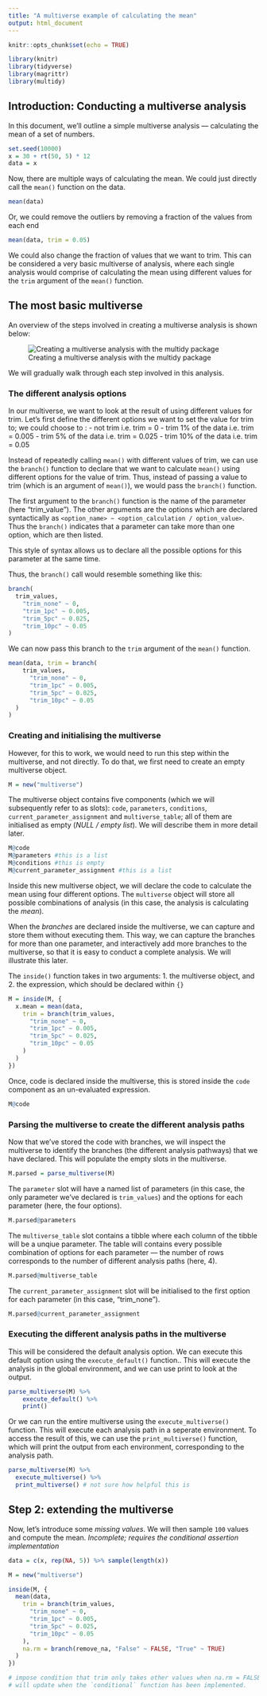 ```yaml
---
title: "A multiverse example of calculating the mean"
output: html_document
---
```


```r
knitr::opts_chunk$set(echo = TRUE)

library(knitr)
library(tidyverse)
library(magrittr)
library(multidy)
```

## Introduction: Conducting a multiverse analysis

In this document, we'll outline a simple multiverse analysis --- calculating the mean of a set of numbers.

```r
set.seed(10000)
x = 30 + rt(50, 5) * 12
data = x
```

Now, there are multiple ways of calculating the mean. We could just directly call the `mean()` function on the data.

```r
mean(data)
```

Or, we could remove the outliers by removing a fraction of the values from each end

```r
mean(data, trim = 0.05)
```

We could also change the fraction of values that we want to trim. This can be considered a very basic multiverse of analysis, where each single analysis would comprise of calculating the mean using different values for the `trim` argument of the `mean()` function.

## The most basic multiverse

An overview of the steps involved in creating a multiverse analysis is shown below:

![Creating a multiverse analysis with the multidy package](multiverse.png)

We will gradually walk through each step involved in this analysis.

### The different analysis options

In our multiverse, we want to look at the result of using different values for trim. Let's first define the different options we want to set the value for trim to; we could choose to :
- not trim i.e. trim = 0
- trim 1% of the data i.e. trim = 0.005
- trim 5% of the data i.e. trim = 0.025
- trim 10% of the data i.e. trim = 0.05

Instead of repeatedly calling `mean()` with different values of trim, we can use the `branch()` function to declare that we want to calculate `mean()` using different options for the value of trim. Thus, instead of passing a value to trim (which is an argument of `mean()`), we would pass the `branch()` function.

The first argument to the `branch()` function is the name of the parameter (here "trim_value"). The other arguments are the options which are declared syntactically as `<option_name> ~ <option_calculation / option_value>`. Thus the `branch()` indicates that a parameter can take more than one option, which are then listed. 

This style of syntax allows us to declare all the possible options for this parameter at the same time. 

Thus, the `branch()` call would resemble something like this:

```r
branch(
  trim_values,
    "trim_none" ~ 0,
    "trim_1pc" ~ 0.005,
    "trim_5pc" ~ 0.025,
    "trim_10pc" ~ 0.05
)
```

We can now pass this branch to the `trim` argument of the `mean()` function.

```r
mean(data, trim = branch(
    trim_values,
      "trim_none" ~ 0,
      "trim_1pc" ~ 0.005,
      "trim_5pc" ~ 0.025,
      "trim_10pc" ~ 0.05
  )
)
```

### Creating and initialising the multiverse

However, for this to work, we would need to run this step within the multiverse, and not directly. To do that, we first need to create an empty multiverse object.

```r
M = new("multiverse")
```

The multiverse object contains five components (which we will subsequently refer to as slots): `code`, `parameters`, `conditions`, `current_parameter_assignment` and `multiverse_table`; all of them are initialised as empty (*NULL / empty list*). We will describe them in more detail later.

```r
M@code
M@parameters #this is a list
M@conditions #this is empty
M@current_parameter_assignment #this is a list
```

Inside this new multiverse object, we will declare the code to calculate the mean using four different options. The `multiverse` object will store all possible combinations of analysis (in this case, the analysis is calculating the *mean*). 

When the *branches* are declared inside the multiverse, we can capture and store them without executing them. This way, we can capture the branches for more than one parameter, and interactively add more branches to the multiverse, so that it is easy to conduct a complete analysis. We will illustrate this later.

The `inside()` function takes in two arguments:
1. the multiverse object, and
2. the expression, which should be declared within `{}`

```r
M = inside(M, {
  x.mean = mean(data, 
    trim = branch(trim_values,
      "trim_none" ~ 0,
      "trim_1pc" ~ 0.005,
      "trim_5pc" ~ 0.025,
      "trim_10pc" ~ 0.05
    )
  )
})
```

Once, code is declared inside the multiverse, this is stored inside the `code` component as an un-evaluated expression.

```r
M@code
```

### Parsing the multiverse to create the different analysis paths

Now that we've stored the code with branches, we will inspect the multiverse to identify the branches (the different analysis pathways) that we have declared. This will populate the empty slots in the multiverse.

```r
M.parsed = parse_multiverse(M)
```

The `parameter` slot will have a named list of parameters (in this case, the only parameter we've declared is `trim_values`) and the options for each parameter (here, the four options).

```r
M.parsed@parameters
```

The `multiverse_table` slot contains a tibble where each column of the tibble will be a unqiue parameter. The table will contains every possible combination of options for each parameter --- the number of rows corresponds to the number of different analysis paths (here, 4).

```r
M.parsed@multiverse_table
```

The `current_parameter_assignment` slot will be initialised to the first option for each parameter (in this case, "trim_none").

```r
M.parsed@current_parameter_assignment
```

### Executing the different analysis paths in the multiverse

This will be considered the default analysis option. We can execute this default option using the `execute_default()` function.. This will execute the analysis in the global environment, and we can use print to look at the output.

```r
parse_multiverse(M) %>%
    execute_default() %>%
    print()
```

Or we can run the entire multiverse using the `execute_multiverse()` function. This will execute each analysis path in a seperate environment. To access the result of this, we can use the `print_multiverse()` function, which will print the output from each environment, corresponding to the analysis path.

```r
parse_multiverse(M) %>%
  execute_multiverse() %>%
  print_multiverse() # not sure how helpful this is
```

## Step 2: extending the multiverse

Now, let's introduce some *missing values*. We will then sample `100` values and compute the mean.
*Incomplete; requires the conditional assertion implementation*

```r
data = c(x, rep(NA, 5)) %>% sample(length(x))

M = new("multiverse")

inside(M, {
  mean(data, 
    trim = branch(trim_values,
      "trim_none" ~ 0,
      "trim_1pc" ~ 0.005,
      "trim_5pc" ~ 0.025,
      "trim_10pc" ~ 0.05
    ), 
    na.rm = branch(remove_na, "False" ~ FALSE, "True" ~ TRUE)
  )
})

# impose condition that trim only takes other values when na.rm = FALSE. All the other instances are redundant.
# will update when the `conditional` function has been implemented.


```

